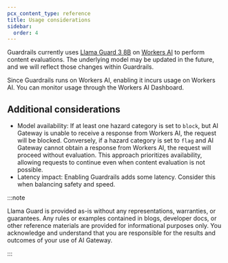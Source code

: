 ```yaml
---
pcx_content_type: reference
title: Usage considerations
sidebar:
  order: 4
---
```


Guardrails currently uses [Llama Guard 3 8B](https://ai.meta.com/research/publications/llama-guard-llm-based-input-output-safeguard-for-human-ai-conversations/) on [Workers AI](/workers-ai/) to perform content evaluations. The underlying model may be updated in the future, and we will reflect those changes within Guardrails.

Since Guardrails runs on Workers AI, enabling it incurs usage on Workers AI. You can monitor usage through the Workers AI Dashboard.

## Additional considerations

- Model availability: If at least one hazard category is set to `block`, but AI Gateway is unable to receive a response from Workers AI, the request will be blocked. Conversely, if a hazard category is set to `flag` and AI Gateway cannot obtain a response from Workers AI, the request will proceed without evaluation. This approach prioritizes availability, allowing requests to continue even when content evaluation is not possible.
- Latency impact: Enabling Guardrails adds some latency. Consider this when balancing safety and speed.

:::note

Llama Guard is provided as-is without any representations, warranties, or guarantees. Any rules or examples contained in blogs, developer docs, or other reference materials are provided for informational purposes only. You acknowledge and understand that you are responsible for the results and outcomes of your use of AI Gateway.

:::
